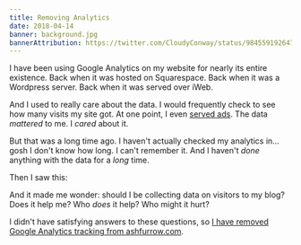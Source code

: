 ```yaml
---
title: Removing Analytics
date: 2018-04-14
banner: background.jpg
bannerAttribution: https://twitter.com/CloudyConway/status/984559192647307264
---
```


I have been using Google Analytics on my website for nearly its entire existence. Back when it was hosted on Squarespace. Back when it was a Wordpress server. Back when it was served over iWeb.

And I used to really care about the data. I would frequently check to see how many visits my site got. At one point, I even [served ads](https://ashfurrow.com/blog/removing-ads/). The data _mattered_ to me. I _cared_ about it.

But that was a long time ago. I haven't actually checked my analytics in... gosh I don't know how long. I can't remember it. And I haven't _done_ anything with the data for a _long_ time.

Then I saw this:

<Tweet tweetID="980054309751676928" />

And it made me wonder: should I be collecting data on visitors to my blog? Does it help me? Who _does_ it help? Who might it hurt?

I didn't have satisfying answers to these questions, so [I have removed Google Analytics tracking from ashfurrow.com](https://github.com/ashfurrow/blog/commit/75a6ca33822613df1c46218b983d6491a4d52349).
